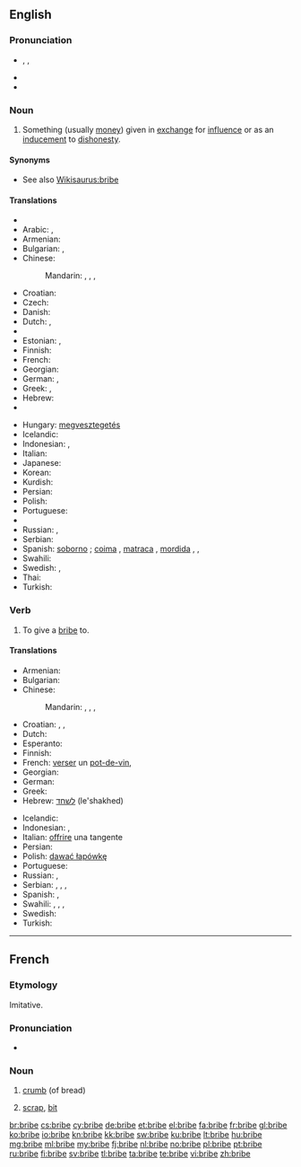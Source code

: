 ==English==

===Pronunciation===
* {{enPR|brīb}}, {{IPA|/braɪb/}}, {{SAMPA|/braIb/}}
* {{rhymes|aɪb}}
* {{audio|en-us-bribe.ogg|Audio (US)}}

===Noun===
{{en-noun}}

# Something (usually [[money]]) given in [[exchange]] for [[influence]] or as an [[inducement]] to [[dishonesty]].

====Synonyms====
* See also [[Wikisaurus:bribe]]

====Translations====
{{trans-top|inducement to dishonesty}}
* {{trreq|sq}}
* Arabic: {{t|ar|رشوة|f|tr=ríshwa}},  {{t|ar|رشا|f|tr=rashaa}}
* Armenian: {{t-|hy|կաշառք|tr=kašaṙk’}}
* Bulgarian: {{t+|bg|подкуп|m}},  {{t+|bg|рушвет|m}}
* Chinese:
*: Mandarin: {{t-|cmn|賄賂|sc=Hani}},  {{t-|cmn|贿赂|tr=huìlù|sc=Hani}},  {{t|cmn|行賄|sc=Hani}},  {{t|cmn|行贿|tr=xínghuì|sc=Hani}}
* Croatian: {{t-|hr|mito|n|alt=míto}}
* Czech: {{t-|cs|úplatek|m}}
* Danish: {{t|da|bestikke}}
* Dutch: {{t+|nl|steekpenning}},  {{t-|nl|smeergeld|n}}
* {{trreq|eo}}
* Estonian: {{t-|et|pistis}},  {{t|et|altkäemaks}}
* Finnish: {{t+|fi|lahjus}}
* French: {{t+|fr|pot-de-vin|m}}
* Georgian: {{t|ka|ქრთამი|tr=k'rt'ami|sc=Geor|xs=Georgian}}
* German: {{t-|de|Bestechungsgeld|n}},  {{t+|de|Bestechung|f}}
* Greek: {{t+|el|δωροδοκία|f|tr=dorodokía}}, {{t|el|δωροληψία|f|tr=dorolipsía}}
* Hebrew: {{t-|he|שוחד|m|tr=shokhad}}
* {{trreq|hi}}
{{trans-mid}}
* Hungary: [[megvesztegetés]]
* Icelandic: {{t|is|múta|f}}
* Indonesian: {{t|id|suap|xs=Indonesian}}, {{t|id|sogokan|xs=Indonesian}}
* Italian: {{t+|it|tangente|f}}
* Japanese: {{t-|ja|賄賂|tr=わいろ, wairo}}
* Korean: {{t|ko|뇌물|tr=noemul|sc=Hang}}
* Kurdish: {{ku-Arab|[[به‌رتیل]]}}
* Persian: {{t|fa|رشوه|sc=fa-Arab}}
* Polish: {{t+|pl|łapówka|f}}
* Portuguese: {{t+|pt|suborno|m}}
* {{trreq|ro}}
* Russian: {{t+|ru|взятка|f|tr=vzjátka}}, {{t+|ru|подкуп|m|tr=pódkup}}
* Serbian: {{t-|sr|mito|n}}
* Spanish: [[soborno]] {{m}} ; {{qualifier|colloquial}} [[coima]] {{f}}  {{qualifier|Argentina|Paraguay|Uruguay}}, [[matraca]] {{f}}  {{qualifier|Venezuela}}, [[mordida]] {{f}}  {{qualifier|Mexico}}, {{t|es|cohecho}}, {{t|es|alfadía|f}}
* Swahili: {{t+|sw|hongo|xs=Swahili}}
* Swedish: {{t+|sv|muta|c}}, {{t|sv|dusör}}
* Thai: {{t|th|สินบน|tr=sĭnbon}}
* Turkish: {{t+|tr|rüşvet}}
{{trans-bottom}}

===Verb===
{{en-verb|brib|ing}}

# {{transitive}} To give a [[bribe#Noun|bribe]] to.

====Translations====
{{trans-top|to give a bribe}}
* Armenian: {{t-|hy|կաշառել|tr=kašaṙel}}
* Bulgarian: {{t+|bg|подкупвам}}
* Chinese:
*: Mandarin: {{t-|cmn|賄賂|sc=Hani}},  {{t-|cmn|贿赂|tr=huìlù|sc=Hani}},  {{t|cmn|行賄|sc=Hani}},  {{t|cmn|行贿|tr=xínghuì|sc=Hani}}
* Croatian: {{t|hr|mititi|alt=mítiti}}, {{t-|hr|potkupiti|alt=potkúpiti}}, {{t|hr|potplatiti|alt=potplátiti}}
* Dutch: {{t+|nl|omkopen}}
* Esperanto: {{t-|eo|korupti|xs=Esperanto}}
* Finnish: {{t+|fi|lahjoa}}
* French: [[verser]] un [[pot-de-vin]], {{t|fr|soudoyer}}
* Georgian: {{t|ka|ქრთამის მიცემა|tr=k'rt'amis mic'ema|sc=Geor|xs=Georgian}}
* German: {{t+|de|bestechen}}
* Greek: {{t|el|δωροδοκώ|tr=dorodokó|sc=Grek}}
* Hebrew: [[לשחד]] (le'shakhed)
{{trans-mid}}
* Icelandic: {{t|is|múta}}
* Indonesian: {{t|id|menyuap|xs=Indonesian}}, {{t|id|menyogok|xs=Indonesian}}
* Italian: [[offrire]] una tangente
* Persian: {{t|fa|رشوه دادن|sc=fa-Arab}}
* Polish: [[dawać łapówkę]]
* Portuguese: {{t+|pt|subornar}}
* Russian: {{t|ru|давать взятку|tr=davát’ vzjátku}}, {{t+|ru|подкупать|tr=podkupát’}}
* Serbian: {{t-|sr|митити|tr=mititi|sc=Cyrl}}, {{t-|sr|подмитити|tr=podmititi|sc=Cyrl}}, {{t-|sr|поткупити|tr=potkupiti|sc=Cyrl}}, {{t-|sr|потплатити|tr=potplatiti|sc=Cyrl}}
* Spanish: {{t-|es|sobornar}}, {{t|es|cohechar}}
* Swahili: {{t+|sw|hongo|xs=Swahili}},  {{t|sw|rushwa|xs=Swahili}},  {{t|sw|mlungula|xs=Swahili}},  {{t+|sw|chai|xs=Swahili}}
* Swedish: {{t+|sv|muta}}
* Turkish: {{t|tr|rüşvet vermek}}
{{trans-bottom}}

----

==French==

===Etymology===
Imitative.

===Pronunciation===
* {{IPA|/bʁib/|lang=fr}}

===Noun===
{{fr-noun|f}}

# {{obsolete|lang=fr}} [[crumb]] (of bread)
# [[scrap]], [[bit]]

[[br:bribe]]
[[cs:bribe]]
[[cy:bribe]]
[[de:bribe]]
[[et:bribe]]
[[el:bribe]]
[[fa:bribe]]
[[fr:bribe]]
[[gl:bribe]]
[[ko:bribe]]
[[io:bribe]]
[[kn:bribe]]
[[kk:bribe]]
[[sw:bribe]]
[[ku:bribe]]
[[lt:bribe]]
[[hu:bribe]]
[[mg:bribe]]
[[ml:bribe]]
[[my:bribe]]
[[fj:bribe]]
[[nl:bribe]]
[[no:bribe]]
[[pl:bribe]]
[[pt:bribe]]
[[ru:bribe]]
[[fi:bribe]]
[[sv:bribe]]
[[tl:bribe]]
[[ta:bribe]]
[[te:bribe]]
[[vi:bribe]]
[[zh:bribe]]